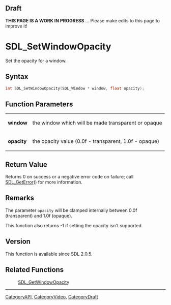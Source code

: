 
== Draft ==

'''THIS PAGE IS A WORK IN PROGRESS''' ... Please make edits to this page to improve it!



<!-- #*^*^*^*^*See https://wiki.libsdl.org/SGFunctions for details on editing this page*^*^*^*^* -->
= SDL_SetWindowOpacity =

Set the opacity for a window.

== Syntax ==

<syntaxhighlight lang='c'>
int SDL_SetWindowOpacity(SDL_Window * window, float opacity);
</syntaxhighlight>

== Function Parameters ==

{|
|'''window'''
|the window which will be made transparent or opaque
|-
|'''opacity'''
|the opacity value (0.0f - transparent, 1.0f - opaque)
|}

== Return Value ==

Returns 0 on success or a negative error code on failure; call
[[SDL_GetError]]() for more information.



== Remarks ==

The parameter <code>opacity</code> will be clamped internally between 0.0f
(transparent) and 1.0f (opaque).

This function also returns -1 if setting the opacity isn't supported.

== Version ==

This function is available since SDL 2.0.5.



== Related Functions ==

:[[SDL_GetWindowOpacity]]

----
[[CategoryAPI]], [[CategoryVideo]], [[CategoryDraft]]
<!-- #See the Style Guide for instructions on editing the footer. -->


